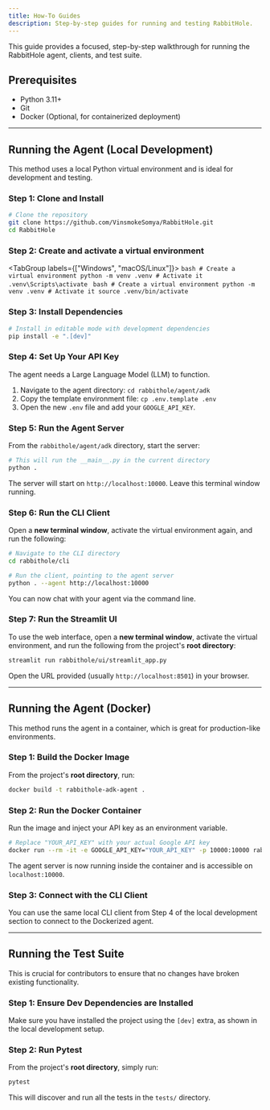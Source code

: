 ```yaml
---
title: How-To Guides
description: Step-by-step guides for running and testing RabbitHole.
---
```


This guide provides a focused, step-by-step walkthrough for running the RabbitHole agent, clients, and test suite.

## Prerequisites
- Python 3.11+
- Git
- Docker (Optional, for containerized deployment)

---

## Running the Agent (Local Development)

This method uses a local Python virtual environment and is ideal for development and testing.

### Step 1: Clone and Install
```bash
# Clone the repository
git clone https://github.com/VinsmokeSomya/RabbitHole.git
cd RabbitHole
```

### Step 2: Create and activate a virtual environment
<TabGroup labels={["Windows", "macOS/Linux"]}>
    <TabPanel label="Windows">
        ```bash
        # Create a virtual environment
        python -m venv .venv
        # Activate it
        .venv\Scripts\activate
        ```
    </TabPanel>
    <TabPanel label="macOS/Linux">
        ```bash
        # Create a virtual environment
        python -m venv .venv
        # Activate it
        source .venv/bin/activate
        ```
    </TabPanel>
</TabGroup>

### Step 3: Install Dependencies
```bash
# Install in editable mode with development dependencies
pip install -e ".[dev]"
```

### Step 4: Set Up Your API Key
The agent needs a Large Language Model (LLM) to function.
1.  Navigate to the agent directory: `cd rabbithole/agent/adk`
2.  Copy the template environment file: `cp .env.template .env`
3.  Open the new `.env` file and add your `GOOGLE_API_KEY`.

### Step 5: Run the Agent Server
From the `rabbithole/agent/adk` directory, start the server:
```bash
# This will run the __main__.py in the current directory
python .
```
The server will start on `http://localhost:10000`. Leave this terminal window running.

### Step 6: Run the CLI Client
Open a **new terminal window**, activate the virtual environment again, and run the following:
```bash
# Navigate to the CLI directory
cd rabbithole/cli

# Run the client, pointing to the agent server
python . --agent http://localhost:10000
```
You can now chat with your agent via the command line.

### Step 7: Run the Streamlit UI
To use the web interface, open a **new terminal window**, activate the virtual environment, and run the following from the project's **root directory**:
```bash
streamlit run rabbithole/ui/streamlit_app.py
```
Open the URL provided (usually `http://localhost:8501`) in your browser.

---

## Running the Agent (Docker)

This method runs the agent in a container, which is great for production-like environments.

### Step 1: Build the Docker Image
From the project's **root directory**, run:
```bash
docker build -t rabbithole-adk-agent .
```

### Step 2: Run the Docker Container
Run the image and inject your API key as an environment variable.
```bash
# Replace "YOUR_API_KEY" with your actual Google API key
docker run --rm -it -e GOOGLE_API_KEY="YOUR_API_KEY" -p 10000:10000 rabbithole-adk-agent
```
The agent server is now running inside the container and is accessible on `localhost:10000`.

### Step 3: Connect with the CLI Client
You can use the same local CLI client from Step 4 of the local development section to connect to the Dockerized agent.

---

## Running the Test Suite

This is crucial for contributors to ensure that no changes have broken existing functionality.

### Step 1: Ensure Dev Dependencies are Installed
Make sure you have installed the project using the `[dev]` extra, as shown in the local development setup.

### Step 2: Run Pytest
From the project's **root directory**, simply run:
```bash
pytest
```
This will discover and run all the tests in the `tests/` directory. 